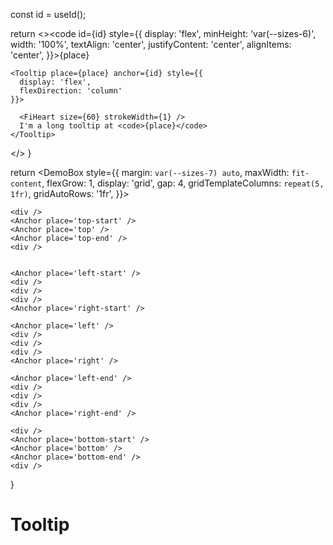 
  const id = useId();

return <><code id={id} style={{
    display: 'flex',
    minHeight: 'var(--sizes-6)',
    width: '100%',
    textAlign: 'center',
    justifyContent: 'center',
    alignItems: 'center',
  }}>{place}</code>

    <Tooltip place={place} anchor={id} style={{
      display: 'flex',
      flexDirection: 'column'
    }}>

      <FiHeart size={60} strokeWidth={1} />
      I'm a long tooltip at <code>{place}</code>
    </Tooltip>

  </>
}

  return <DemoBox style={{
    margin: `var(--sizes-7) auto`,
    maxWidth: `fit-content`,
    flexGrow: 1,
    display: 'grid',
    gap: 4,
    gridTemplateColumns: `repeat(5, 1fr)`,
    gridAutoRows: '1fr',
  }}>

    <div />
    <Anchor place='top-start' />
    <Anchor place='top' />
    <Anchor place='top-end' />
    <div />


    <Anchor place='left-start' />
    <div />
    <div />
    <div />
    <Anchor place='right-start' />

    <Anchor place='left' />
    <div />
    <div />
    <div />
    <Anchor place='right' />

    <Anchor place='left-end' />
    <div />
    <div />
    <div />
    <Anchor place='right-end' />

    <div />
    <Anchor place='bottom-start' />
    <Anchor place='bottom' />
    <Anchor place='bottom-end' />
    <div />

  </DemoBox>
}

# Tooltip

<Demo />
